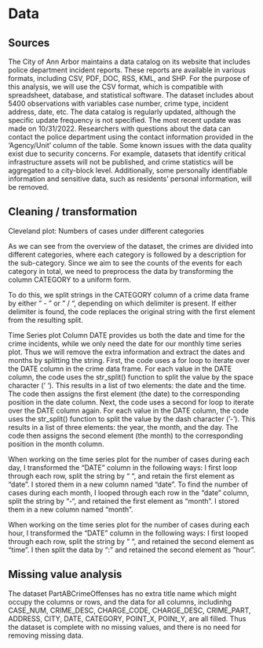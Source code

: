 # Data 

## Sources

The City of Ann Arbor maintains a data catalog on its website that includes police department incident reports. These reports are available in various formats, including CSV, PDF, DOC, RSS, KML, and SHP. For the purpose of this analysis, we will use the CSV format, which is compatible with spreadsheet, database, and statistical software. The dataset includes about 5400 observations with variables case number, crime type, incident address, date, etc. The data catalog is regularly updated, although the specific update frequency is not specified. The most recent update was made on 10/31/2022. Researchers with questions about the data can contact the police department using the contact information provided in the 'Agency/Unit' column of the table. Some known issues with the data quality exist due to security concerns. For example, datasets that identify critical infrastructure assets will not be published, and crime statistics will be aggregated to a city-block level. Additionally, some personally identifiable information and sensitive data, such as residents' personal information, will be removed.


## Cleaning / transformation

Cleveland plot: Numbers of cases under different categories 

As we can see from the overview of the dataset, the crimes are divided into different categories, where each category is followed by a description for the sub-category. Since we aim to see the counts of the events for each category in total, we need to preprocess the data by transforming the column CATEGORY to a uniform form. 

To do this, we split strings in the CATEGORY column of a crime data frame by either " - " or " / ", depending on which delimiter is present. If either delimiter is found, the code replaces the original string with the first element from the resulting split.

Time Series plot
Column DATE provides us both the date and time for the crime incidents, while we only need the date for our monthly time series plot. Thus we will remove the extra information and extract the dates and months by splitting the string. First, the code uses a for loop to iterate over the DATE column in the crime data frame. For each value in the DATE column, the code uses the str_split() function to split the value by the space character (' '). This results in a list of two elements: the date and the time. The code then assigns the first element (the date) to the corresponding position in the date column. Next, the code uses a second for loop to iterate over the DATE column again. For each value in the DATE column, the code uses the str_split() function to split the value by the dash character ('-'). This results in a list of three elements: the year, the month, and the day. The code then assigns the second element (the month) to the corresponding position in the month column.

When working on the time series plot for the number of cases during each day, I transformed the “DATE” column in the following ways: I first loop through each row, split the string by “ “, and retain the first element as “date”. I stored them in a new column named “date”. To find the number of cases during each month, I looped through each row in the “date” column, split the string by “-“, and retained the first element as “month”. I stored them in a new column named “month”.

When working on the time series plot for the number of cases during each hour, I transformed the “DATE” column in the following ways: I first looped through each row, split the string by “ “, and retained the second element as “time”. I then split the data by “:” and retained the second element as “hour”.



## Missing value analysis

The dataset PartABCrimeOffenses has no extra title name which might occupy the columns or rows, and the data for all columns, includinhg CASE_NUM, CRIME_DESC, CHARGE_CODE, CHARGE_DESC, CRIME_PART, ADDRESS, CITY, DATE, CATEGORY, POINT_X, POINt_Y, are all filled. Thus the dataset is complete with no missing values, and there is no need for removing missing data.
